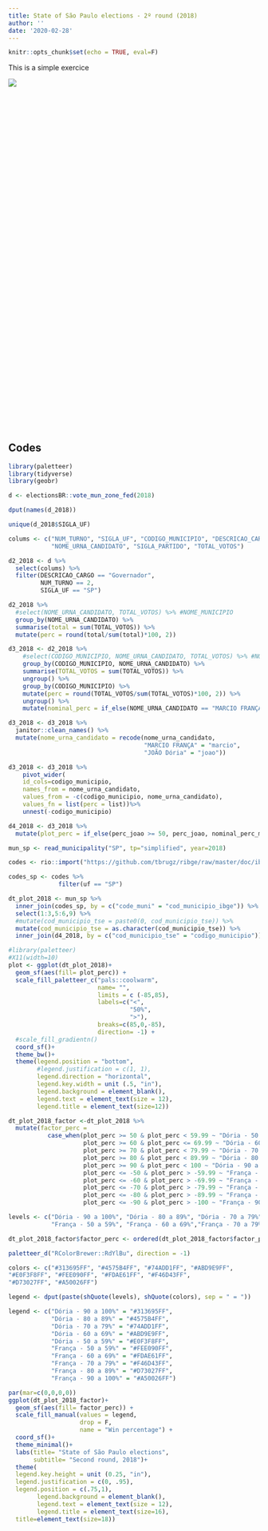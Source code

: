 ```yaml
---
title: State of São Paulo elections - 2º round (2018)
author: ''
date: '2020-02-28'
---
```


```r
knitr::opts_chunk$set(echo = TRUE, eval=F)
```
<p>This is a simple exercice</p>

![](/post/2020-02-28-state-of-são-paulo-elections-2-round-2018_files/image_2.png)

<hr style="height:500pt; visibility:hidden;" />

## Codes
```r
library(paletteer)
library(tidyverse)
library(geobr)
```


```r
d <- electionsBR::vote_mun_zone_fed(2018)
```


```r
dput(names(d_2018))

unique(d_2018$SIGLA_UF)
```


```r
colums <- c("NUM_TURNO", "SIGLA_UF", "CODIGO_MUNICIPIO", "DESCRICAO_CARGO", 
            "NOME_URNA_CANDIDATO", "SIGLA_PARTIDO", "TOTAL_VOTOS")

d2_2018 <- d %>%
  select(colums) %>% 
  filter(DESCRICAO_CARGO == "Governador",
         NUM_TURNO == 2, 
         SIGLA_UF == "SP")
```


```r
d2_2018 %>% 
  #select(NOME_URNA_CANDIDATO, TOTAL_VOTOS) %>% #NOME_MUNICIPIO
  group_by(NOME_URNA_CANDIDATO) %>% 
  summarise(total = sum(TOTAL_VOTOS)) %>%
  mutate(perc = round(total/sum(total)*100, 2))
```


```r
d3_2018 <- d2_2018 %>% 
    #select(CODIGO_MUNICIPIO, NOME_URNA_CANDIDATO, TOTAL_VOTOS) %>% #NOME_MUNICIPIO
    group_by(CODIGO_MUNICIPIO, NOME_URNA_CANDIDATO) %>% 
    summarise(TOTAL_VOTOS = sum(TOTAL_VOTOS)) %>% 
    ungroup() %>% 
    group_by(CODIGO_MUNICIPIO) %>% 
    mutate(perc = round(TOTAL_VOTOS/sum(TOTAL_VOTOS)*100, 2)) %>%
    ungroup() %>% 
    mutate(nominal_perc = if_else(NOME_URNA_CANDIDATO == "MARCIO FRANÇA", perc*-1, perc))

d3_2018 <- d3_2018 %>% 
  janitor::clean_names() %>% 
  mutate(nome_urna_candidato = recode(nome_urna_candidato,
                                      "MARCIO FRANÇA" = "marcio",
                                      "JOÃO Dória" = "joao"))

d3_2018 <- d3_2018 %>% 
    pivot_wider(
    id_cols=codigo_municipio,
    names_from = nome_urna_candidato, 
    values_from = -c(codigo_municipio, nome_urna_candidato),
    values_fn = list(perc = list))%>% 
    unnest(-codigo_municipio)

d4_2018 <- d3_2018 %>% 
  mutate(plot_perc = if_else(perc_joao >= 50, perc_joao, nominal_perc_marcio)) 
```

```r
mun_sp <- read_municipality("SP", tp="simplified", year=2018)

codes <- rio::import("https://github.com/tbrugz/ribge/raw/master/doc/ibge-tse-map.csv")

codes_sp <- codes %>% 
              filter(uf == "SP")

dt_plot_2018 <- mun_sp %>% 
  inner_join(codes_sp, by = c("code_muni" = "cod_municipio_ibge")) %>% 
  select(1:3,5:6,9) %>%
  #mutate(cod_municipio_tse = paste0(0, cod_municipio_tse)) %>% 
  mutate(cod_municipio_tse = as.character(cod_municipio_tse)) %>% 
  inner_join(d4_2018, by = c("cod_municipio_tse" = "codigo_municipio"))


```


```r
#library(paletteer)
#X11(width=10)
plot <- ggplot(dt_plot_2018)+
  geom_sf(aes(fill= plot_perc)) + 
  scale_fill_paletteer_c("pals::coolwarm",
                         name= "",
                         limits = c (-85,85),
                         labels=c("<",
                                  "50%",
                                  ">"),
                         breaks=c(85,0,-85),
                         direction= -1) +
  #scale_fill_gradientn()
  coord_sf()+
  theme_bw()+
  theme(legend.position = "bottom", 
        #legend.justification = c(1, 1),
        legend.direction = "horizontal",
        legend.key.width = unit (.5, "in"),
        legend.background = element_blank(),
        legend.text = element_text(size = 12),
        legend.title = element_text(size=12))
```


```r
dt_plot_2018_factor <-dt_plot_2018 %>% 
  mutate(factor_perc =
           case_when(plot_perc >= 50 & plot_perc < 59.99 ~ "Dória - 50 a 59%",
                     plot_perc >= 60 & plot_perc <= 69.99 ~ "Dória - 60 a 69%",
                     plot_perc >= 70 & plot_perc < 79.99 ~ "Dória - 70 a 79%",
                     plot_perc >= 80 & plot_perc < 89.99 ~ "Dória - 80 a 89%",
                     plot_perc >= 90 & plot_perc < 100 ~ "Dória - 90 a 100%",
                     plot_perc <= -50 & plot_perc > -59.99 ~ "França - 50 a 59%",
                     plot_perc <= -60 & plot_perc > -69.99 ~ "França - 60 a 69%",
                     plot_perc <= -70 & plot_perc > -79.99 ~ "França - 70 a 79%",
                     plot_perc <= -80 & plot_perc > -89.99 ~ "França - 80 a 89%",
                     plot_perc <= -90 & plot_perc > -100 ~ "França - 90 a 100%"))

levels <- c("Dória - 90 a 100%", "Dória - 80 a 89%", "Dória - 70 a 79%","Dória - 60 a 69%", "Dória - 50 a 59%", 
            "França - 50 a 59%", "França - 60 a 69%","França - 70 a 79%", "França - 80 a 89%", "França - 90 a 100%")

dt_plot_2018_factor$factor_perc <- ordered(dt_plot_2018_factor$factor_perc, levels = levels)
```


```r
paletteer_d("RColorBrewer::RdYlBu", direction = -1)

colors <- c("#313695FF", "#4575B4FF", "#74ADD1FF", "#ABD9E9FF", 
"#E0F3F8FF", "#FEE090FF", "#FDAE61FF", "#F46D43FF", 
"#D73027FF", "#A50026FF")

legend <- dput(paste(shQuote(levels), shQuote(colors), sep = " = "))

legend <- c("Dória - 90 a 100%" = "#313695FF", 
            "Dória - 80 a 89%" = "#4575B4FF", 
            "Dória - 70 a 79%" = "#74ADD1FF", 
            "Dória - 60 a 69%" = "#ABD9E9FF",
            "Dória - 50 a 59%" = "#E0F3F8FF", 
            "França - 50 a 59%" = "#FEE090FF",
            "França - 60 a 69%" = "#FDAE61FF", 
            "França - 70 a 79%" = "#F46D43FF",
            "França - 80 a 89%" = "#D73027FF", 
            "França - 90 a 100%" = "#A50026FF")
```


```r
par(mar=c(0,0,0,0))
ggplot(dt_plot_2018_factor)+
  geom_sf(aes(fill= factor_perc)) + 
  scale_fill_manual(values = legend, 
                    drop = F,
                    name = "Win percentage") +
  coord_sf()+
  theme_minimal()+
  labs(title= "State of São Paulo elections",
       subtitle= "Second round, 2018")+
  theme(
  legend.key.height = unit (0.25, "in"),
  legend.justification = c(0, .95),
  legend.position = c(.75,1),
        legend.background = element_blank(),
        legend.text = element_text(size = 12),
        legend.title = element_text(size=16),
  title=element_text(size=18))
```

